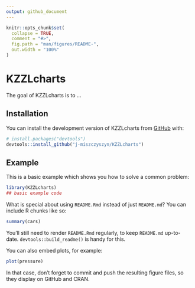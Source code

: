 ```yaml
---
output: github_document
---
```


<!-- README.md is generated from README.Rmd. Please edit that file -->

```r
knitr::opts_chunk$set(
  collapse = TRUE,
  comment = "#>",
  fig.path = "man/figures/README-",
  out.width = "100%"
)
```

# KZZLcharts

<!-- badges: start -->
<!-- badges: end -->

The goal of KZZLcharts is to ...

## Installation

You can install the development version of KZZLcharts from [GitHub](https://github.com/) with:

``` r
# install.packages("devtools")
devtools::install_github("j-miszczyszyn/KZZLcharts")
```

## Example

This is a basic example which shows you how to solve a common problem:

```r
library(KZZLcharts)
## basic example code
```

What is special about using `README.Rmd` instead of just `README.md`? You can include R chunks like so:

```r
summary(cars)
```

You'll still need to render `README.Rmd` regularly, to keep `README.md` up-to-date. `devtools::build_readme()` is handy for this.

You can also embed plots, for example:

```r
plot(pressure)
```

In that case, don't forget to commit and push the resulting figure files, so they display on GitHub and CRAN.
